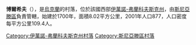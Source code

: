 {{coord|48|28|43|N|25|14|7|E|scale:30000|display=title}}

'''博爾希夫'''（{{lang-uk|Борщів}}），是[[烏克蘭|烏克蘭]]的村落，位於該國西部[[伊萬諾-弗蘭科夫斯克州|伊萬諾-弗蘭科夫斯克州]]，由[[斯尼亞滕區|斯尼亞滕區]]負責管轄，始建於1700年，面積8.02平方公里，2001年人口877，人口密度每平方公里109.4人。

{{DEFAULTSORT:Борщів}}
[[Category:伊萬諾-弗蘭科夫斯克州村落|Category:伊萬諾-弗蘭科夫斯克州村落]]
[[Category:斯尼亞滕區村落|Category:斯尼亞滕區村落]]


{{IvanoFrankivsk-geo-stub}}